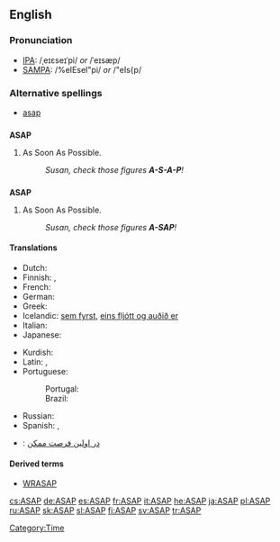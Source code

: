 ==English==

===Pronunciation===
* [[IPA]]: /ˌeɪɛseɪˈpi/ ''or'' /ˈeɪsæp/
* [[SAMPA]]: /%eIEseI"pi/ ''or'' /"eIs{p/

===Alternative spellings===
* [[asap]]

==={{initialism}}===
'''ASAP'''

# As Soon As Possible.
#: ''Susan, check those figures '''A-S-A-P'''!''

==={{acronym}}===
'''ASAP'''

# As Soon As Possible.
#: ''Susan, check those figures '''A-SAP'''!''

====Translations====
{{trans-top|As Soon As Possible}}
* Dutch: {{t|nl|zo snel mogelijk}}
* Finnish: {{t-|fi|asap}}, {{t+|fi|ASAP}}
* French: {{t|fr|dès que possible}}
* German: {{t|de|so schnell wie möglich}}
* Greek: {{t|el|το συντομότερο δυνατόν|sc=Grek}}
* Icelandic: [[sem fyrst]], [[eins fljótt og auðið er]]
* Italian: {{t|it|al piu' presto}}
* Japanese: {{t|ja|できるだけ早く|tr=dekiru dake hayaku|sc=Jpan}}
{{trans-mid}}
* Kurdish: {{KUchar|[[به‌ زووترین کات]]}}
* Latin: {{t|la|quam primum}}, {{t|la|quam celerrime}}
* Portuguese:
*: Portugal: {{t|pt|o mais breve possível}}
*: Brazil: {{t|pt|o mais rápido possível}}
* Russian: {{t|ru|как можно скорее|sc=Cyrl}}
* Spanish: {{t|es|lo más rápido posible}}, {{t-|es|cuanto antes}}
{{trans-bottom}}

{{checktrans-top}}
* {{ttbc|Persian}}: [[در اولين فرصت ممكن]]
{{checktrans-bottom}}

====Derived terms====
* [[WRASAP]]

[[Category:Time]]

[[cs:ASAP]]
[[de:ASAP]]
[[es:ASAP]]
[[fr:ASAP]]
[[it:ASAP]]
[[he:ASAP]]
[[ja:ASAP]]
[[pl:ASAP]]
[[ru:ASAP]]
[[sk:ASAP]]
[[sl:ASAP]]
[[fi:ASAP]]
[[sv:ASAP]]
[[tr:ASAP]]